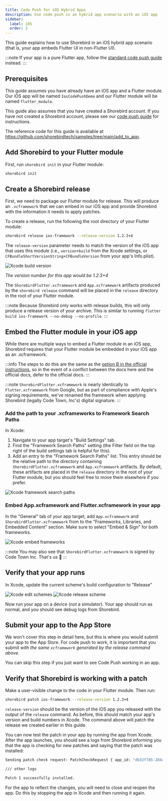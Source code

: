 ```yaml
---
title: Code Push for iOS Hybrid Apps
description: Use code push in an hybrid app scenario with an iOS app
sidebar:
  label: iOS
  order: 2
---
```


This guide explains how to use Shorebird in an iOS hybrid app scenario (that is, your app embeds Flutter UI in non-Flutter UI).

:::note
If your app is a pure Flutter app, follow the [standard code push guide](/code-push/initialize) instead.
:::

## Prerequisites

This guide assumes you have already have an iOS app and a Flutter module. Our
iOS app will be named `IosCodePushDemo` and our Flutter module will be named
`flutter_module`.

This guide also assumes that you have created a Shorebird account. If you have
not created a Shorebird account, please see our [code push guide](/code-push/initialize)
for instructions.

The reference code for this guide is available at
https://github.com/shorebirdtech/samples/tree/main/add_to_app.

## Add Shorebird to your Flutter module

First, run `shorebird init` in your Flutter module:

```sh
shorebird init
```

## Create a Shorebird release

First, we need to package our Flutter module for release. This will produce an
`.xcframework` that we can embed in our iOS app and provide Shorebird with the
information it needs to apply patches.

To create a release, run the following the root directory of your Flutter module:

```sh
shorebird release ios-framework --release-version 1.2.3+4
```

The `release-version` parameter needs to match the version of the iOS app
that uses this module (i.e., `version+build` from the Xcode settings, or
`CFBundleShortVersionString+CFBundleVersion` from your app's Info.plist).

![Xcode build version](https://github.com/shorebirdtech/shorebird/assets/581764/314289ed-b3bd-46fa-b49a-cea7d482d831)

_The version number for this app would be 1.2.3+4_

The `ShorebirdFlutter.xcframework` and `App.xcframework` artifacts produced by
the `shorebird release` command will be placed in the `release` directory in the
root of your Flutter module.

:::note
Because Shorebird only works with release builds, this will only produce a
release version of your archive. This is similar to running
`flutter build ios-framework --no-debug --no-profile`.
:::

## Embed the Flutter module in your iOS app

While there are multiple ways to embed a Flutter module in an iOS app, Shorebird
requires that your Flutter module be embedded in your iOS app as an
.xcframework.

:::info
The steps to do this are the same as the
[option B in the official instructions](https://docs.flutter.dev/add-to-app/ios/project-setup#option-b---embed-frameworks-in-xcode),
so in the event of a conflict between the docs here and the official docs, defer
to the official docs.
:::

:::note
`ShorebirdFlutter.xcframework` is nearly identically to `Flutter.xcframework`
from Google, but as part of compliance with Apple's signing requirements, we've
renamed the framework when applying Shorebird (legally Code Town, Inc's) digital
signature.
:::

### Add the path to your .xcframeworks to Framework Search Paths

In Xcode:

1. Navigate to your app target's "Build Settings" tab.
2. Find the "Framework Search Paths" setting (the Filter field on the top right
   of the build settings tab is helpful for this).
3. Add an entry to the "Framework Search Paths" list. This entry should be the
   relative path to the directory containing `ShorebirdFlutter.xcframework` and
   `App.xcframework` artifacts. By default, these artifacts are placed in the
   `release` directory in the root of your Flutter module, but you should feel
   free to move them elsewhere if you prefer.

![Xcode framework search paths](https://github.com/shorebirdtech/shorebird/assets/581764/50f92f9c-4bf6-49ce-a4e7-664b8bf8283a)

### Embed App.xcframework and Flutter.xcframework in your app

In the "General" tab of your app target, add `App.xcframework` and
`ShorebirdFlutter.xcframework` from to the "Frameworks, Libraries, and Embedded
Content" section. Make sure to select "Embed & Sign" for both frameworks.

![Xcode embed frameworks](https://github.com/shorebirdtech/shorebird/assets/581764/fe5911bd-046b-47f9-a4d8-d8548e651bd6)

:::note
You may also see that `ShorebirdFlutter.xcframework` is signed by Code Town Inc.
That's us 🙂
:::

## Verify that your app runs

In Xcode, update the current scheme's build configuration to "Release"

![Xcode edit schemes](https://github.com/shorebirdtech/shorebird/assets/581764/cf32be57-c49e-4ff6-aca2-8be06b44f2f9)
![Xcode release scheme](https://github.com/shorebirdtech/shorebird/assets/581764/92417ee8-dc66-4cbb-99e7-d940165e4caf)

Now run your app on a device (_not_ a simulator). Your app should run as normal,
and you should see debug logs from Shorebird.

## Submit your app to the App Store

We won't cover this step in detail here, but this is where you would submit your
app to the App Store. For code push to work, it is important that you submit
_with the same `xcframework` generated by the release command above_.

You can skip this step if you just want to see Code Push working in an app.

## Verify that Shorebird is working with a patch

Make a user-visible change to the code in your Flutter module. Then run:

```sh
shorebird patch ios-framework --release-version 1.2.3+4
```

`release-version` should be the version of the iOS app you released with the
output of the `release` command. As before, this should match your app's version
and build numbers in Xcode. The command above will patch the release we created
earlier in this guide.

You can now test the patch in your app by running the app from Xcode. After
the app launches, you should see a logs from Shorebird informing you that the
app is checking for new patches and saying that the patch was installed:

```sh
Sending patch check request: PatchCheckRequest { app_id: "db32f785-284a-429b-9348-d3ead3485438", channel: "stable", release_version: "1.2.3+4", patch_number: None, platform: "ios", arch: "aarch64" }

/// other logs

Patch 1 successfully installed.
```

For the app to reflect the changes, you will need to close and reopen the app.
Do this by stopping the app in Xcode and then running it again.
